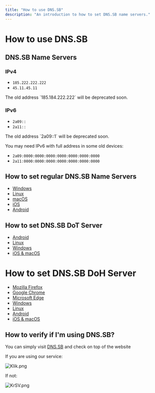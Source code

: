 ```yaml
---
title: "How to use DNS.SB"
description: "An introduction to how to set DNS.SB name servers."
---
```



# How to use DNS.SB

## DNS.SB Name Servers

### IPv4

- `185.222.222.222`
- `45.11.45.11`

<Callout type="warning">
The old address `185.184.222.222` will be deprecated soon.
</Callout>

### IPv6

- `2a09::`
- `2a11::`

<Callout type="warning">
The old address `2a09::1` will be deprecated soon.
</Callout>

You may need IPv6 with full address in some old devices:

- `2a09:0000:0000:0000:0000:0000:0000:0000`
- `2a11:0000:0000:0000:0000:0000:0000:0000`

## How to set regular DNS.SB Name Servers

- [Windows](/guide/windows/)
- [Linux](/guide/linux/)
- [macOS](/guide/macos/)
- [iOS](/guide/ios/)
- [Android](/guide/android/)

## How to set DNS.SB DoT Server

- [Android](/dot/android/)
- [Linux](/dot/linux/)
- [Windows](/dot/windows/)
- [iOS & macOS](/dot/apple/)

# How to set DNS.SB DoH Server

- [Mozilla Firefox](/doh/firefox/)
- [Google Chrome](/doh/chrome/)
- [Microsoft Edge](/doh/edge/)
- [Windows](/doh/windows/)
- [Linux](/doh/linux/)
- [Android](/doh/android/)
- [iOS & macOS](/doh/apple/)

## How to verify if I'm using DNS.SB?

You can simply visit [DNS.SB](https://dns.sb/) and check on top of the website

If you are using our service:

![Klik.png](https://s3.image.hosting/2021/07/16/Klik.png)

If not:

![KrSV.png](https://s3.image.hosting/2021/07/16/KrSV.png)

